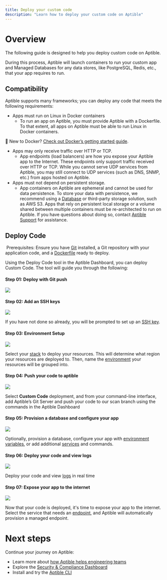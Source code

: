 ```yaml
---
title: Deploy your custom code
description: "Learn how to deploy your custom code on Aptible"
---
```


# Overview

The following guide is designed to help you deploy custom code on Aptible.

During this process, Aptible will launch containers to run your custom app and Managed Databases for any data stores, like PostgreSQL, Redis, etc., that your app requires to run.

## Compatibility

Aptible supports many frameworks; you can deploy any code that meets the following requirements:

* Apps must run on Linux in Docker containers
  * To run an app on Aptible, you must provide Aptible with a Dockerfile. To that extent, all apps on Aptible must be able to run Linux in Docker containers.

<Note> 📘 New to Docker? [Check out Docker’s getting started guide](https://docs.docker.com/get-started/).</Note>

* Apps may only receive traffic over HTTP or TCP.
  * App endpoints (load balancers) are how you expose your Aptible app to the Internet. These endpoints only support traffic received over HTTP or TCP. While you cannot serve UDP services from Aptible, you may still connect to UDP services (such as DNS, SNMP, etc.) from apps hosted on Aptible.
* Apps must not depend on persistent storage.
  * App containers on Aptible are ephemeral and cannot be used for data persistence. To store your data with persistence, we recommend using a [Database](http://aptible.com/docs/databases) or third-party storage solution, such as AWS S3. Apps that rely on persistent local storage or a volume shared between multiple containers must be re-architected to run on Aptible. If you have questions about doing so, contact [Aptible Support](https://www.aptible.com/docs/support) for assistance.

## Deploy Code

<Warning> Prerequisites: Ensure you have [Git](https://git-scm.com/downloads) installed, a Git repository with your application code, and a [Dockerfile](https://www.aptible.com/docs/dockerfile) ready to deploy.</Warning>

Using the Deploy Code tool in the Aptible Dashboard, you can deploy Custom Code. The tool will guide you through the following:

#### Step 01: Deploy with Git push

![](/images/1.png)

#### Step 02: Add an SSH keys

![](/images/2.png)

If you have not done so already, you will be prompted to set up an [SSH key](https://www.aptible.com/docs/public-key-authentication#ssh-keys).

#### Step 03: Environment Setup

![](/images/3.png)

Select your [stack](https://www.aptible.com/docs/stacks) to deploy your resources. This will determine what region your resources are deployed to. Then, name the [environment](https://www.aptible.com/docs/environments) your resources will be grouped into.

#### **Step 04: Push your code to aptible**

![](/images/4.png)

Select **Custom Code** deployment, and from your command-line interface, add Aptible’s Git Server and push your code to our scan branch using the commands in the Aptible Dashboard

#### Step 05: Provision a database and configure your app 

![](/images/5.png)

Optionally, provision a database, configure your app with [environment variables](docs/configuration#configuration-variables), or add additional [services](/docs/services) and commands.

#### Step 06: Deploy your code and view logs

![](/images/6.png)

Deploy your code and view [logs](/docs/logs) in real time

#### **Step 07: Expose your app to the internet**

![](/images/7.png)

Now that your code is deployed, it's time to expose your app to the internet. Select the service that needs an [endpoint](https://www.aptible.com/docs/endpoints), and Aptible will automatically provision a managed endpoint.

# Next steps

Continue your journey on Aptible:

* Learn more about [how Aptible helps engineering teams](/docs/introduction-to-aptible)
* Explore the [Security & Compliance Dashboard](https://dashboard.aptible.com/controls)
* Install and try the [Aptible CLI](/docs/cli)
